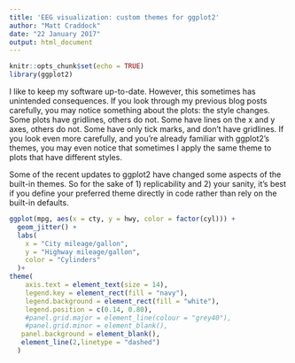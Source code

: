 ```yaml
---
title: 'EEG visualization: custom themes for ggplot2'
author: "Matt Craddock"
date: "22 January 2017"
output: html_document
---
```


```r
knitr::opts_chunk$set(echo = TRUE)
library(ggplot2)
```

I like to keep my software up-to-date. However, this sometimes has unintended consequences. If you look through my previous blog posts carefully, you may notice something about the plots: the style changes. Some plots have gridlines, others do not. Some have lines on the x and y axes, others do not. Some have only tick marks, and don't have gridlines. If you look even more carefully, and you're already familiar with ggplot2's themes, you may even  notice that sometimes I apply the same theme to plots that have different styles.

Some of the recent updates to ggplot2 have changed some aspects of the built-in themes. So for the sake of 1) replicability and 2) your sanity, it's best if you define your preferred theme directly in code rather than rely on the built-in defaults.

```r
ggplot(mpg, aes(x = cty, y = hwy, color = factor(cyl))) +
  geom_jitter() +
  labs(
    x = "City mileage/gallon",
    y = "Highway mileage/gallon",
    color = "Cylinders"
  )+
theme(
    axis.text = element_text(size = 14),
    legend.key = element_rect(fill = "navy"),
    legend.background = element_rect(fill = "white"),
    legend.position = c(0.14, 0.80),
    #panel.grid.major = element_line(colour = "grey40"),
    #panel.grid.minor = element_blank(),
   panel.background = element_blank(),
   element_line(2,linetype = "dashed")
  )
```

